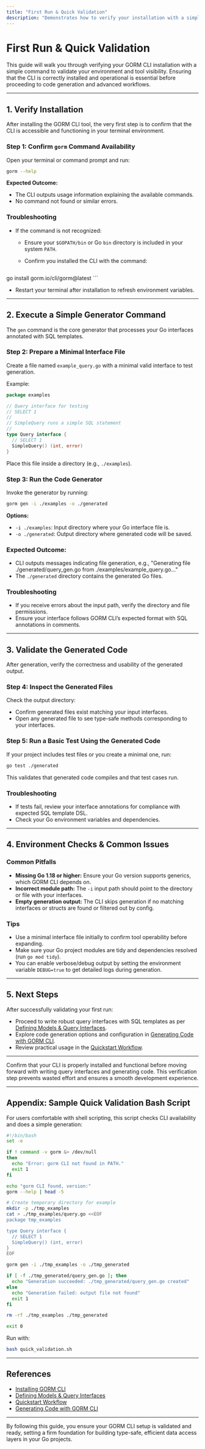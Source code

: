 ```yaml
---
title: "First Run & Quick Validation"
description: "Demonstrates how to verify your installation with a simple CLI invocation, validating basic usage and tool visibility. Ensures your environment is correctly set before moving to code generation."
---
```


# First Run & Quick Validation

This guide will walk you through verifying your GORM CLI installation with a simple command to validate your environment and tool visibility. Ensuring that the CLI is correctly installed and operational is essential before proceeding to code generation and advanced workflows.

---

## 1. Verify Installation

After installing the GORM CLI tool, the very first step is to confirm that the CLI is accessible and functioning in your terminal environment.

### Step 1: Confirm `gorm` Command Availability

Open your terminal or command prompt and run:

```bash
gorm --help
```

**Expected Outcome:**
- The CLI outputs usage information explaining the available commands.
- No command not found or similar errors.

### Troubleshooting

- If the command is not recognized:
  - Ensure your `$GOPATH/bin` or Go `bin` directory is included in your system `PATH`.
  - Confirm you installed the CLI with the command:

    ```bash
go install gorm.io/cli/gorm@latest
    ```

- Restart your terminal after installation to refresh environment variables.

---

## 2. Execute a Simple Generator Command

The `gen` command is the core generator that processes your Go interfaces annotated with SQL templates.

### Step 2: Prepare a Minimal Interface File

Create a file named `example_query.go` with a minimal valid interface to test generation.

Example:

```go
package examples

// Query interface for testing
// SELECT 1
//
// SimpleQuery runs a simple SQL statement
//
type Query interface {
  // SELECT 1
  SimpleQuery() (int, error)
}
```

Place this file inside a directory (e.g., `./examples`).

### Step 3: Run the Code Generator

Invoke the generator by running:

```bash
gorm gen -i ./examples -o ./generated
```

**Options:**
- `-i ./examples`: Input directory where your Go interface file is.
- `-o ./generated`: Output directory where generated code will be saved.

### Expected Outcome:
- CLI outputs messages indicating file generation, e.g., "Generating file ./generated/query_gen.go from ./examples/example_query.go..."
- The `./generated` directory contains the generated Go files.

### Troubleshooting

- If you receive errors about the input path, verify the directory and file permissions.
- Ensure your interface follows GORM CLI’s expected format with SQL annotations in comments.

---

## 3. Validate the Generated Code

After generation, verify the correctness and usability of the generated output.

### Step 4: Inspect the Generated Files

Check the output directory:

- Confirm generated files exist matching your input interfaces.
- Open any generated file to see type-safe methods corresponding to your interfaces.

### Step 5: Run a Basic Test Using the Generated Code

If your project includes test files or you create a minimal one, run:

```bash
go test ./generated
```

This validates that generated code compiles and that test cases run.

### Troubleshooting

- If tests fail, review your interface annotations for compliance with expected SQL template DSL.
- Check your Go environment variables and dependencies.

---

## 4. Environment Checks & Common Issues

### Common Pitfalls

- **Missing Go 1.18 or higher:** Ensure your Go version supports generics, which GORM CLI depends on.
- **Incorrect module path:** The `-i` input path should point to the directory or file with your interfaces.
- **Empty generation output:** The CLI skips generation if no matching interfaces or structs are found or filtered out by config.

### Tips

- Use a minimal interface file initially to confirm tool operability before expanding.
- Make sure your Go project modules are tidy and dependencies resolved (run `go mod tidy`).
- You can enable verbose/debug output by setting the environment variable `DEBUG=true` to get detailed logs during generation.

---

## 5. Next Steps

After successfully validating your first run:

- Proceed to write robust query interfaces with SQL templates as per [Defining Models & Query Interfaces](/getting-started/initial-usage/defining-models-interfaces).
- Explore code generation options and configuration in [Generating Code with GORM CLI](/getting-started/initial-usage/generating-code).
- Review practical usage in the [Quickstart Workflow](/overview/architecture-usage-integration/quickstart-workflow).

---

<Check>
Confirm that your CLI is properly installed and functional before moving forward with writing query interfaces and generating code. This verification step prevents wasted effort and ensures a smooth development experience.
</Check>

---

## Appendix: Sample Quick Validation Bash Script

For users comfortable with shell scripting, this script checks CLI availability and does a simple generation:

```bash
#!/bin/bash
set -e

if ! command -v gorm &> /dev/null
then
  echo "Error: gorm CLI not found in PATH."
  exit 1
fi

echo "gorm CLI found, version:"
gorm --help | head -5

# Create temporary directory for example
mkdir -p ./tmp_examples
cat > ./tmp_examples/query.go <<EOF
package tmp_examples

type Query interface {
  // SELECT 1
  SimpleQuery() (int, error)
}
EOF

gorm gen -i ./tmp_examples -o ./tmp_generated

if [ -f ./tmp_generated/query_gen.go ]; then
  echo "Generation succeeded: ./tmp_generated/query_gen.go created"
else
  echo "Generation failed: output file not found"
  exit 1
fi

rm -rf ./tmp_examples ./tmp_generated

exit 0
```

Run with:

```bash
bash quick_validation.sh
```

---

## References

- [Installing GORM CLI](/getting-started/setup-intro/installing-cli)
- [Defining Models & Query Interfaces](/getting-started/initial-usage/defining-models-interfaces)
- [Quickstart Workflow](/overview/architecture-usage-integration/quickstart-workflow)
- [Generating Code with GORM CLI](/getting-started/initial-usage/generating-code)

---

By following this guide, you ensure your GORM CLI setup is validated and ready, setting a firm foundation for building type-safe, efficient data access layers in your Go projects.
